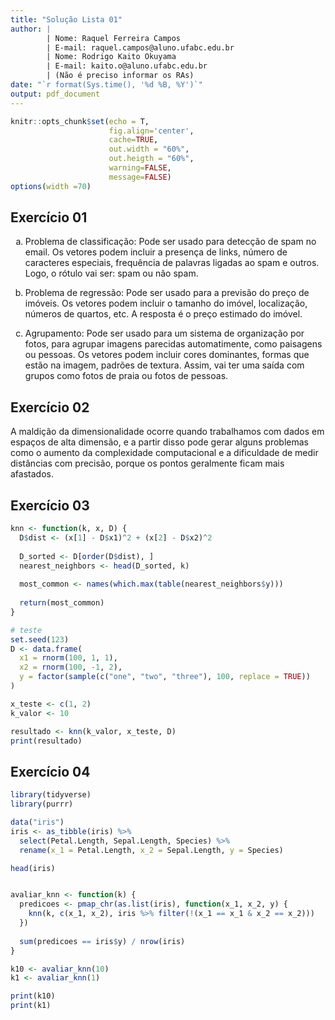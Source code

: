 ```yaml
---
title: "Solução Lista 01"
author: |
        | Nome: Raquel Ferreira Campos
        | E-mail: raquel.campos@aluno.ufabc.edu.br
        | Nome: Rodrigo Kaito Okuyama
        | E-mail: kaito.o@aluno.ufabc.edu.br
        | (Não é preciso informar os RAs)
date: "`r format(Sys.time(), '%d %B, %Y')`"
output: pdf_document
---
```


```r
knitr::opts_chunk$set(echo = T,
                      fig.align='center',
                      cache=TRUE,
                      out.width = "60%",
                      out.heigth = "60%",
                      warning=FALSE,
                      message=FALSE)
options(width =70)
```

## Exercício 01
a) Problema de classificação: Pode ser usado para detecção de spam no email. Os vetores podem incluir a presença de links, número de caracteres especiais, frequência de palavras ligadas ao spam e outros. Logo, o rótulo vai ser: spam ou não spam.

b) Problema de regressão: Pode ser usado para a previsão do preço de imóveis. Os vetores podem incluir o tamanho do imóvel, localização, números de quartos, etc. A resposta é o preço estimado do imóvel.

c) Agrupamento: Pode ser usado para um sistema de organização por fotos, para agrupar imagens parecidas automatimente, como paisagens ou pessoas. Os vetores podem incluir cores dominantes, formas que estão na imagem, padrões de textura. Assim, vai ter uma saída com grupos como fotos de praia ou fotos de pessoas.

## Exercício 02
A maldição da dimensionalidade ocorre quando trabalhamos com dados em espaços de alta dimensão, e a partir disso pode gerar alguns problemas como o aumento da complexidade computacional e a dificuldade de medir distâncias com precisão, porque os pontos geralmente ficam mais afastados.

## Exercício 03
```r
knn <- function(k, x, D) {
  D$dist <- (x[1] - D$x1)^2 + (x[2] - D$x2)^2
  
  D_sorted <- D[order(D$dist), ]
  nearest_neighbors <- head(D_sorted, k)
  
  most_common <- names(which.max(table(nearest_neighbors$y)))
  
  return(most_common)
}

# teste 
set.seed(123)
D <- data.frame(
  x1 = rnorm(100, 1, 1),
  x2 = rnorm(100, -1, 2),
  y = factor(sample(c("one", "two", "three"), 100, replace = TRUE))
)

x_teste <- c(1, 2)
k_valor <- 10

resultado <- knn(k_valor, x_teste, D)
print(resultado)

```

## Exercício 04

```r
library(tidyverse)
library(purrr)

data("iris")
iris <- as_tibble(iris) %>%
  select(Petal.Length, Sepal.Length, Species) %>%
  rename(x_1 = Petal.Length, x_2 = Sepal.Length, y = Species)

head(iris)


avaliar_knn <- function(k) {
  predicoes <- pmap_chr(as.list(iris), function(x_1, x_2, y) {
    knn(k, c(x_1, x_2), iris %>% filter(!(x_1 == x_1 & x_2 == x_2)))
  })
  
  sum(predicoes == iris$y) / nrow(iris)
}

k10 <- avaliar_knn(10)
k1 <- avaliar_knn(1)

print(k10)
print(k1)
```

